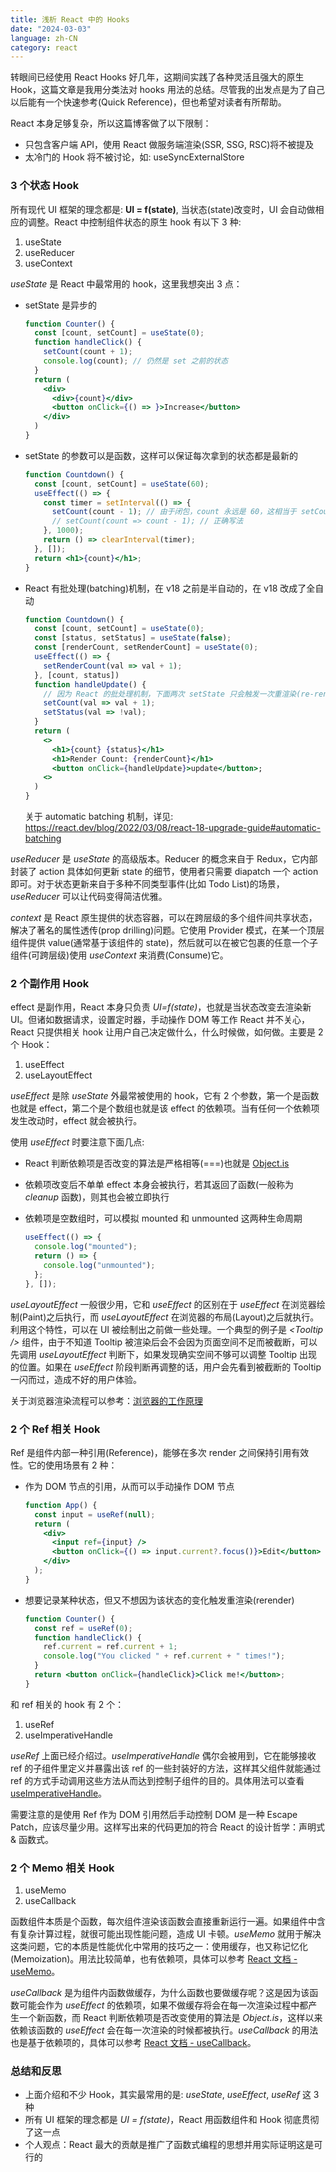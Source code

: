 ```yaml
---
title: 浅析 React 中的 Hooks
date: "2024-03-03"
language: zh-CN
category: react
---
```


转眼间已经使用 React Hooks 好几年，这期间实践了各种灵活且强大的原生 Hook，这篇文章是我用分类法对 hooks 用法的总结。尽管我的出发点是为了自己以后能有一个快速参考(Quick Reference)，但也希望对读者有所帮助。

React 本身足够复杂，所以这篇博客做了以下限制：

- 只包含客户端 API，使用 React 做服务端渲染(SSR, SSG, RSC)将不被提及
- 太冷门的 Hook 将不被讨论，如: useSyncExternalStore

### 3 个状态 Hook

所有现代 UI 框架的理念都是: **UI = f(state)**, 当状态(state)改变时，UI 会自动做相应的调整。React 中控制组件状态的原生 hook 有以下 3 种:

1. useState
2. useReducer
3. useContext

_useState_ 是 React 中最常用的 hook，这里我想突出 3 点：

- setState 是异步的

  ```jsx
  function Counter() {
    const [count, setCount] = useState(0);
    function handleClick() {
      setCount(count + 1);
      console.log(count); // 仍然是 set 之前的状态
    }
    return (
      <div>
        <div>{count}</div>
        <button onClick={() => }>Increase</button>
      </div>
    )
  }
  ```

- setState 的参数可以是函数，这样可以保证每次拿到的状态都是最新的

  ```jsx
  function Countdown() {
    const [count, setCount] = useState(60);
    useEffect(() => {
      const timer = setInterval(() => {
        setCount(count - 1); // 由于闭包，count 永远是 60，这相当于 setCount(60 - 1)
        // setCount(count => count - 1); // 正确写法
      }, 1000);
      return () => clearInterval(timer);
    }, []);
    return <h1>{count}</h1>;
  }
  ```

- React 有批处理(batching)机制，在 v18 之前是半自动的，在 v18 改成了全自动

  ```jsx
  function Countdown() {
    const [count, setCount] = useState(0);
    const [status, setStatus] = useState(false);
    const [renderCount, setRenderCount] = useState(0);
    useEffect(() => {
      setRenderCount(val => val + 1);
    }, [count, status])
    function handleUpdate() {
      // 因为 React 的批处理机制，下面两次 setState 只会触发一次重渲染(re-render)
      setCount(val => val + 1);
      setStatus(val => !val);
    }
    return (
      <>
        <h1>{count} {status}</h1>
        <h1>Render Count: {renderCount}</h1>
        <button onClick={handleUpdate}>update</button>;
      <>
    )
  }
  ```

  关于 automatic batching 机制，详见: https://react.dev/blog/2022/03/08/react-18-upgrade-guide#automatic-batching

_useReducer_ 是 _useState_ 的高级版本。Reducer 的概念来自于 Redux，它内部封装了 action 具体如何更新 state 的细节，使用者只需要 diapatch 一个 action 即可。对于状态更新来自于多种不同类型事件(比如 Todo List)的场景，_useReducer_ 可以让代码变得简洁优雅。

_context_ 是 React 原生提供的状态容器，可以在跨层级的多个组件间共享状态，解决了著名的属性透传(prop drilling)问题。它使用 Provider 模式，在某一个顶层组件提供 value(通常基于该组件的 state)，然后就可以在被它包裹的任意一个子组件(可跨层级)使用 _useContext_ 来消费(Consume)它。

### 2 个副作用 Hook

effect 是副作用，React 本身只负责 _UI=f(state)_，也就是当状态改变去渲染新 UI。但诸如数据请求，设置定时器，手动操作 DOM 等工作 React 并不关心，React 只提供相关 hook 让用户自己决定做什么，什么时候做，如何做。主要是 2 个 Hook：

1. useEffect
2. useLayoutEffect

_useEffect_ 是除 _useState_ 外最常被使用的 hook，它有 2 个参数，第一个是函数也就是 effect，第二个是个数组也就是该 effect 的依赖项。当有任何一个依赖项发生改动时，effect 就会被执行。

使用 _useEffect_ 时要注意下面几点:

- React 判断依赖项是否改变的算法是严格相等(===)也就是 [Object.is](https://developer.mozilla.org/en-US/docs/Web/JavaScript/Reference/Global_Objects/Object/is)
- 依赖项改变后不单单 effect 本身会被执行，若其返回了函数(一般称为 _cleanup_ 函数)，则其也会被立即执行
- 依赖项是空数组时，可以模拟 mounted 和 unmounted 这两种生命周期

  ```jsx
  useEffect(() => {
    console.log("mounted");
    return () => {
      console.log("unmounted");
    };
  }, []);
  ```

_useLayoutEffect_ 一般很少用，它和 _useEffect_ 的区别在于 _useEffect_ 在浏览器绘制(Paint)之后执行，而 _useLayoutEffect_ 在浏览器的布局(Layout)之后就执行。利用这个特性，可以在 UI 被绘制出之前做一些处理。一个典型的例子是 _\<Tooltip \/\>_ 组件，由于不知道 Tooltip 被渲染后会不会因为页面空间不足而被截断，可以先调用 _useLayoutEffect_ 判断下，如果发现确实空间不够可以调整 Tooltip 出现的位置。如果在 _useEffect_ 阶段判断再调整的话，用户会先看到被截断的 Tooltip 一闪而过，造成不好的用户体验。

关于浏览器渲染流程可以参考：[浏览器的工作原理](https://developer.mozilla.org/zh-CN/docs/Web/Performance/How_browsers_work#%E6%B8%B2%E6%9F%93)

### 2 个 Ref 相关 Hook

Ref 是组件内部一种引用(Reference)，能够在多次 render 之间保持引用有效性。它的使用场景有 2 种：

- 作为 DOM 节点的引用，从而可以手动操作 DOM 节点

  ```jsx
  function App() {
    const input = useRef(null);
    return (
      <div>
        <input ref={input} />
        <button onClick={() => input.current?.focus()}>Edit</button>
      </div>
    );
  }
  ```

- 想要记录某种状态，但又不想因为该状态的变化触发重渲染(rerender)

  ```jsx
  function Counter() {
    const ref = useRef(0);
    function handleClick() {
      ref.current = ref.current + 1;
      console.log("You clicked " + ref.current + " times!");
    }
    return <button onClick={handleClick}>Click me!</button>;
  }
  ```

和 ref 相关的 hook 有 2 个：

1. useRef
2. useImperativeHandle

_useRef_ 上面已经介绍过。_useImperativeHandle_ 偶尔会被用到，它在能够接收 ref 的子组件里定义并暴露出该 ref 的一些封装好的方法，这样其父组件就能通过 ref 的方式手动调用这些方法从而达到控制子组件的目的。具体用法可以查看 [useImperativeHandle](https://react.dev/reference/react/useImperativeHandle#exposing-your-own-imperative-methods)。

需要注意的是使用 Ref 作为 DOM 引用然后手动控制 DOM 是一种 Escape Patch，应该尽量少用。这样写出来的代码更加的符合 React 的设计哲学：声明式 & 函数式。

### 2 个 Memo 相关 Hook

1. useMemo
2. useCallback

函数组件本质是个函数，每次组件渲染该函数会直接重新运行一遍。如果组件中含有复杂计算过程，就很可能出现性能问题，造成 UI 卡顿。_useMemo_ 就用于解决这类问题，它的本质是性能优化中常用的技巧之一：使用缓存，也又称记忆化(Memoization)。用法比较简单，也有依赖项，具体可以参考 [React 文档 - useMemo](https://react.dev/reference/react/useMemo)。

_useCallback_ 是为组件内函数做缓存，为什么函数也要做缓存呢？这是因为该函数可能会作为 _useEffect_ 的依赖项，如果不做缓存将会在每一次渲染过程中都产生一个新函数，而 React 判断依赖项是否改变使用的算法是 _Object.is_，这样以来依赖该函数的 _useEffect_ 会在每一次渲染的时候都被执行。_useCallback_ 的用法也是基于依赖项的，具体可以参考 [React 文档 - useCallback](https://react.dev/reference/react/useCallback)。

### 总结和反思

- 上面介绍和不少 Hook，其实最常用的是: _useState_, _useEffect_, _useRef_ 这 3 种
- 所有 UI 框架的理念都是 _UI = f(state)_，React 用函数组件和 Hook 彻底贯彻了这一点
- 个人观点：React 最大的贡献是推广了函数式编程的思想并用实际证明这是可行的
